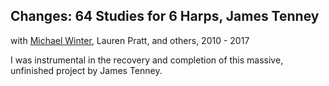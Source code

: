 <Cover
  src="https://www.newworldrecords.org/cdn/shop/products/image_8c276b82-952c-4fc2-972a-1e0baac98fa8_900x.jpg?v=1582089497"
  alt=""
  caption=""
/>

## Changes: 64 Studies for 6 Harps, James Tenney
with [Michael Winter](https://unboundedpress.org/), Lauren Pratt, and others, 2010 - 2017

<Bandcamp album="2020010327" />

I was instrumental in the recovery and completion of this massive, unfinished project by James Tenney.
